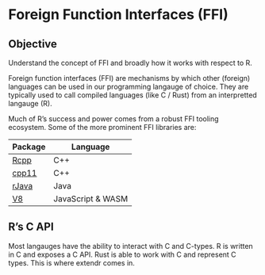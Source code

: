 # Foreign Function Interfaces (FFI)

::: callout-tip
## Objective

Understand the concept of FFI and broadly how it works with respect to R.

:::

Foreign function interfaces (FFI) are mechanisms by which other (foreign) languages can be used in our programming langauge of choice. They are typically used to call compiled languages (like C / Rust) from an interpretted langauge (R).

Much of R's success and power comes from a robust FFI tooling ecosystem. Some of the more prominent FFI libraries are:

| Package | Language |
| ------- | ----------- |
| [Rcpp](https://www.rcpp.org/) |  C++ |
| [cpp11](https://github.com/r-lib/cpp11) | C++ |
| [rJava](https://www.rforge.net/rJava/) | Java |
| [V8](https://jeroen.r-universe.dev/V8) | JavaScript & WASM |


## R's C API

Most langauges have the ability to interact with C and C-types. R is written in C and exposes a C API. Rust is able to work with C and represent C types. This is where extendr comes in.
